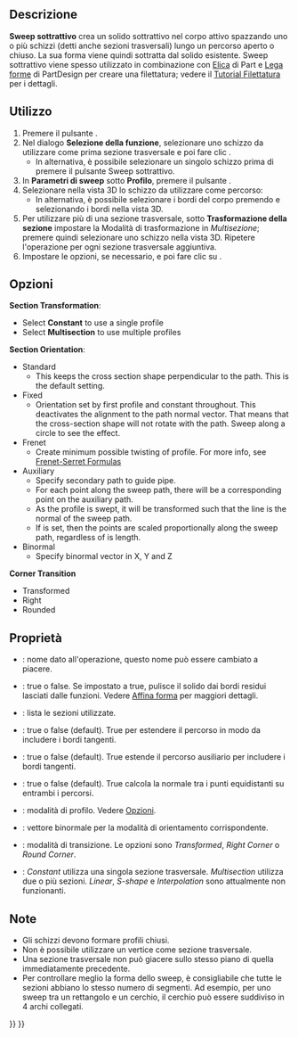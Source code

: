 <languages/>

{{Docnav/it
|[[PartDesign_SubtractiveLoft/it|Loft sottrattivo]]
|[[PartDesign_SubtractiveHelix/it|Elica sottrattiva]]
|[[PartDesign_Workbench/it|PartDesign]]
|IconL=PartDesign_SubtractiveLoft.svg
|IconR=PartDesign_SubtractiveHelix.svg
|IconC=Workbench_PartDesign.svg
}}

{{GuiCommand
|Name=PartDesign SubtractivePipe
|MenuLocation=Part Design → Crea una funzione sottrattiva → Sweep sottrattivo
|Workbenches=[[PartDesign_Workbench/it|PartDesign]]
|Version=0.17
|SeeAlso=[[PartDesign_AdditivePipe/it|Sweep additivo]], [[PartDesign_SubtractiveLoft/it|Loft sottrattivo]]
}}

<span id="Description"></span>
==Descrizione==

'''Sweep sottrattivo''' crea un solido sottrattivo nel corpo attivo spazzando uno o più schizzi (detti anche sezioni trasversali) lungo un percorso aperto o chiuso. La sua forma viene quindi sottratta dal solido esistente.
Sweep sottrattivo viene spesso utilizzato in combinazione con [[Part_Helix/it|Elica]] di Part e [[PartDesign_ShapeBinder/it|Lega forme]] di PartDesign per creare una filettatura; vedere il [[Thread_for_Screw_Tutorial/it|Tutorial Filettatura]] per i dettagli.

<span id="Usage"></span>
==Utilizzo==

<div class="mw-translate-fuzzy">
# Premere il pulsante {{KEY|[[Image:PartDesign SubtractivePipe.png|24px]] '''Sweep sottrattivo'''}}.
# Nel dialogo '''Selezione della funzione''', selezionare uno schizzo da utilizzare come prima sezione trasversale e poi fare clic {{KEY|OK}}.
#* In alternativa, è possibile selezionare un singolo schizzo prima di premere il pulsante Sweep sottrattivo.
# In '''Parametri di sweep''' sotto '''Profilo''', premere il pulsante {{KEY|Oggetto}}.
# Selezionare nella vista 3D lo schizzo da utilizzare come percorso:
#* In alternativa, è possibile selezionare i bordi del corpo premendo {{KEY|Aggiungi bordo}} e selezionando i bordi nella vista 3D. 
# Per utilizzare più di una sezione trasversale, sotto '''Trasformazione della sezione''' impostare la Modalità di trasformazione in ''Multisezione''; premere {{KEY|Aggiungi sezione}} quindi selezionare uno schizzo nella vista 3D. Ripetere l'operazione per ogni sezione trasversale aggiuntiva.
# Impostare le opzioni, se necessario, e poi fare clic su {{KEY|OK}}.
</div>

<span id="Options"></span>
== Opzioni ==

'''Section Transformation''': 
* Select '''Constant''' to use a single profile
* Select '''Multisection''' to use multiple profiles
'''Section Orientation''':
* Standard
** This keeps the cross section shape perpendicular to the path. This is the default setting.
* Fixed
** Orientation set by first profile and constant throughout. This deactivates the alignment to the path normal vector. That means that the cross-section shape will not rotate with the path. Sweep along a circle to see the effect.
* Frenet
** Create minimum possible twisting of profile. For more info, see [https://en.wikipedia.org/wiki/Frenet%E2%80%93Serret_formulas Frenet-Serret Formulas]
* Auxiliary
** Specify secondary path to guide pipe.
** For each point {{Emphasis|P}} along the sweep path, there will be a corresponding point {{Emphasis|Q}} on the auxiliary path.
** As the profile is swept, it will be transformed such that the {{Emphasis|PQ}} line is the normal of the sweep path.
** If {{Emphasis|Curvelinear equivalence}} is set, then the {{Emphasis|Q}} points are scaled proportionally along the sweep path, regardless of is length.
* Binormal
** Specify binormal vector in X, Y and Z
'''Corner Transition'''
* Transformed
* Right
* Rounded

<span id="Properties"></span>
== Proprietà ==

* {{PropertyData/it|Label}}: nome dato all'operazione, questo nome può essere cambiato a piacere.
* {{PropertyData/it|Refine}}: true o false. Se impostato a true, pulisce il solido dai bordi residui lasciati dalle funzioni. Vedere [[Part_RefineShape/it|Affina forma]] per maggiori dettagli.
* {{PropertyData/it|Sections}}: lista le sezioni utilizzate.
* {{PropertyData/it|Spine Tangent}}: true o false (default). True per estendere il percorso in modo da includere i bordi tangenti.
* {{PropertyData/it|Auxiliary Spine Tangent}}: true o false (default). True estende il percorso ausiliario per includere i bordi tangenti.
* {{PropertyData/it|Auxiliary Curvelinear}}: true o false (default). True calcola la normale tra i punti equidistanti su entrambi i percorsi.
* {{PropertyData/it|Mode}}: modalità di profilo. Vedere [[#Opzioni|Opzioni]].
* {{PropertyData/it|Binormal}}: vettore binormale per la modalità di orientamento corrispondente.
* {{PropertyData/it|Transition}}: modalità di transizione. Le opzioni sono ''Transformed'', ''Right Corner'' o ''Round Corner''.
* {{PropertyData/it|Transformation}}: ''Constant'' utilizza una singola sezione trasversale. ''Multisection'' utilizza due o più sezioni. ''Linear'', ''S-shape'' e ''Interpolation'' sono attualmente non funzionanti.

<span id="Notes"></span>
==Note==

<div class="mw-translate-fuzzy">
* Gli schizzi devono formare profili chiusi.
* Non è possibile utilizzare un vertice come sezione trasversale.
* Una sezione trasversale non può giacere sullo stesso piano di quella immediatamente precedente.
* Per controllare meglio la forma dello sweep, è consigliabile che tutte le sezioni abbiano lo stesso numero di segmenti. Ad esempio, per uno sweep tra un rettangolo e un cerchio, il cerchio può essere suddiviso in 4 archi collegati.
</div>


{{Docnav/it
|[[PartDesign_SubtractiveLoft/it|Loft sottrattivo]]
|[[PartDesign_SubtractiveHelix/it|Elica sottrattiva]]
|[[PartDesign_Workbench/it|PartDesign]]
|IconL=PartDesign_SubtractiveLoft.svg
|IconR=PartDesign_SubtractiveHelix.svg
|IconC=Workbench_PartDesign.svg
}}

{{PartDesign Tools navi{{#translation:}}}}
{{Userdocnavi{{#translation:}}}}